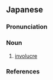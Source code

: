 ==Japanese==
{{wikipedia|lang=ja}}
{{ja-kanjitab|そう|ほう|yomi=o}}

===Pronunciation===
{{ja-pron|yomi=kanon|そうほう|acc=0|acc_ref=DJR}}

===Noun===
{{ja-noun|そうほう|hhira=そうはう}}

# {{lb|ja|botany|sort=そうほう}} [[involucre]]

===References===
<references/>